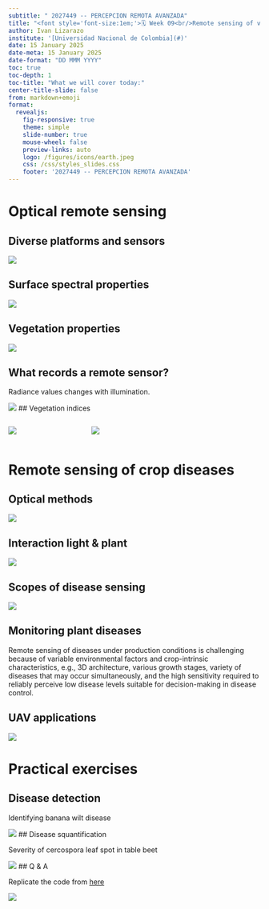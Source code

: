 ```yaml
---
subtitle: " 2027449 -- PERCEPCION REMOTA AVANZADA"
title: "<font style='font-size:1em;'>🗓️ Week 09<br/>Remote sensing of vegetation</font>"
author: Ivan Lizarazo
institute: '[Universidad Nacional de Colombia](#)'
date: 15 January 2025
date-meta: 15 January 2025
date-format: "DD MMM YYYY"
toc: true
toc-depth: 1
toc-title: "What we will cover today:"
center-title-slide: false
from: markdown+emoji
format:
  revealjs: 
    fig-responsive: true
    theme: simple
    slide-number: true
    mouse-wheel: false
    preview-links: auto
    logo: /figures/icons/earth.jpeg
    css: /css/styles_slides.css
    footer: '2027449 -- PERCEPCION REMOTA AVANZADA'
---
```


# Optical remote sensing


## Diverse platforms and sensors

![](figures/optical1.png)

## Surface spectral properties

![](figures/optical2.png)

## Vegetation properties

![](figures/spectral1.png)

## What records a remote sensor?

Radiance values changes with illumination.

![](figures/spectral2.png)
## Vegetation indices

:::: {.columns}

::: {.column width="30%"}

![](figures/ndvi1.png)
:::

::: {.column width="70%"}

![](figures/ndvi2.png)
:::

::::

# Remote sensing of crop diseases


## Optical methods

![](figures/diseases1.png)

## Interaction light & plant

![](figures/diseases2.png)

## Scopes of disease sensing

![](figures/diseases3.png)

## Monitoring plant diseases

Remote sensing of diseases under production conditions is challenging because of variable environmental factors and crop-intrinsic characteristics, e.g., 3D architecture, various growth stages, variety of diseases that may occur simultaneously, and the high sensitivity required to reliably perceive low disease levels suitable for decision-making in disease control. 

## UAV applications

![](figures/diseases4.png)

# Practical exercises

## Disease detection

Identifying banana wilt disease

![](figures/banana.png)
## Disease squantification

Severity of cercospora leaf spot in table beet

![](figures/beet.png)
## Q & A

Replicate the code from [here](https://r4pde.net/data-remote-sensing)

![](figures/qa.png)